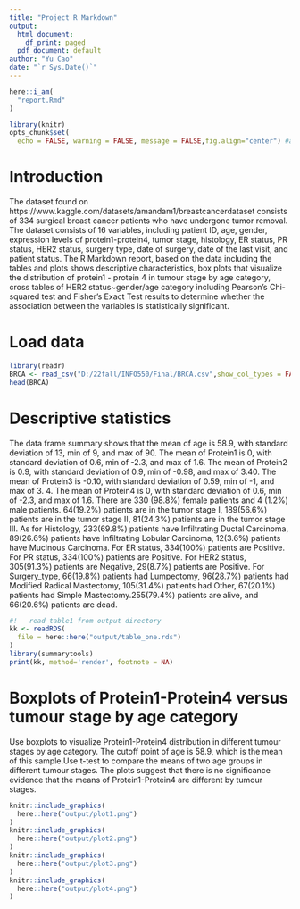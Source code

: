 ```yaml
---
title: "Project R Markdown"
output:
  html_document:
    df_print: paged
  pdf_document: default
author: "Yu Cao"
date: "`r Sys.Date()`"
---
```


```r
here::i_am(
  "report.Rmd"
)
```

```r
library(knitr)
opts_chunk$set(
  echo = FALSE, warning = FALSE, message = FALSE,fig.align="center") #align all the figures in the center
```


# Introduction
The dataset found on https://www.kaggle.com/datasets/amandam1/breastcancerdataset consists of 334 surgical breast cancer patients who have undergone tumor removal. The dataset consists of 16 variables, including patient ID, age, gender, expression levels of protein1-protein4, tumor stage, histology, ER status, PR status, HER2 status, surgery type, date of surgery, date of the last visit, and patient status. The R Markdown report, based on the data including the tables and plots shows descriptive characteristics, box plots that visualize the distribution of protein1 - protein 4 in tumour stage by age category, cross tables of HER2 status~gender/age category including Pearson's Chi-squared test and Fisher's Exact Test results to determine whether the association between the variables is statistically significant. 

# Load data
```r
library(readr)
BRCA <- read_csv("D:/22fall/INFO550/Final/BRCA.csv",show_col_types = FALSE)
head(BRCA)
```

# Descriptive statistics

The data frame summary shows that the mean of age is 58.9, with standard deviation of 13, min of 9, and max of 90. The mean of Protein1 is 0, with standard deviation of 0.6, min of -2.3, and max of 1.6. The mean of Protein2 is 0.9, with standard deviation of 0.9, min of -0.98, and max of 3.40. The mean of Protein3 is -0.10, with standard deviation of 0.59, min of -1, and max of 3.
4. The mean of Protein4 is 0, with standard deviation of 0.6, min of -2.3, and max of 1.6.
There are 330 (98.8%) female patients and 4 (1.2%) male patients. 64(19.2%) patients are in the tumor stage I, 189(56.6%) patients are in the tumor stage II, 81(24.3%) patients are in the tumor stage III. As for Histology, 233(69.8%) patients have Infiltrating Ductal Carcinoma, 89(26.6%) patients have Infiltrating Lobular Carcinoma, 12(3.6%) patients have Mucinous Carcinoma. For ER status, 334(100%) patients are Positive. For PR status, 334(100%) patients are Positive. For HER2 status, 305(91.3%) patients are Negative, 29(8.7%) patients are Positive. For Surgery_type, 66(19.8%) patients had Lumpectomy, 96(28.7%) patients had Modified Radical Mastectomy, 105(31.4%) patients had Other, 67(20.1%) patients had Simple Mastectomy.255(79.4%) patients are alive, and 66(20.6%) patients are dead.

```r
#!   read table1 from output directory
kk <- readRDS(
  file = here::here("output/table_one.rds")
)
library(summarytools)
print(kk, method='render', footnote = NA)
```

# Boxplots of Protein1-Protein4 versus tumour stage by age category

Use boxplots to visualize Protein1-Protein4 distribution in different tumour stages by age category. The cutoff point of age is 58.9, which is the mean of this sample.Use t-test to compare the means of two age groups in different tumour stages. The plots suggest that there is no significance evidence that the means of Protein1-Protein4  are different by tumour stages.

```r
knitr::include_graphics(
  here::here("output/plot1.png")
)
knitr::include_graphics(
  here::here("output/plot2.png")
)
knitr::include_graphics(
  here::here("output/plot3.png")
)
knitr::include_graphics(
  here::here("output/plot4.png")
)
```

